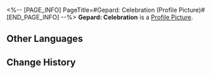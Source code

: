 <%-- [PAGE_INFO]
PageTitle=#Gepard: Celebration (Profile Picture)#
[END_PAGE_INFO] --%>
{{Item Infobox
|title       = Gepard: Celebration
|id          = 200112
|image       = Item Gepard- Celebration.png
|type        = Profile Picture
|invCategory = 
|rarity      = 5
|effect      = 
|description = Gepard participating in holiday festivities.
|source1     = Avatar reward obtained from unlocking [[Nameless Honor]].
}}
{{Description|''"I'll be in charge of everyone's safety during the celeb&mdash;uh, sorry. Force of habit. I hope everyone can enjoy themselves."''}}
'''Gepard: Celebration''' is a [[Profile Picture]].

==Other Languages==
{{Other Languages
|en   = Gepard: Celebration
|zhs  = 杰帕德•庆典
|zht  = 傑帕德•慶典
|ja   = ジェパード・祭典
|ko   = 게파드•축제
|es   = Gepard: Celebración
|fr   = Gepard : Célébrations
|ru   = Гепард: Фестиваль
|th   = Gepard - เฉลิมฉลอง
|vi   = Gepard - Lễ Hội
|de   = Gepard: Festival
|id   = Gepard - Perayaan
|pt   = Gepard: Celebração
}}

==Change History==
{{Change History|1.4}}